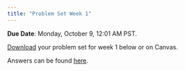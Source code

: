 ```yaml
---
title: "Problem Set Week 1"
---
```


**Due Date**: Monday, October 9, 12:01 AM PST.

[Download](https://github.com/emoriebeck/psc290-data-FQ23/raw/main/05-assignments/01-ps1/problemset1.zip) your problem set for week 1 below or on Canvas.

Answers can be found [here](https://github.com/emoriebeck/psc290-data-FQ23/raw/main/05-assignments/01-ps1/problemset1-solutions.zip).
